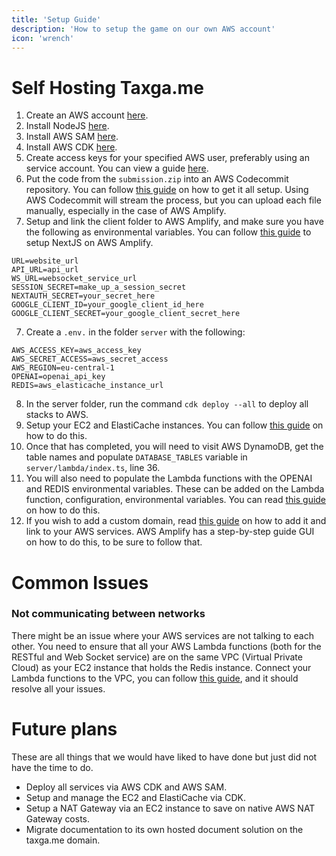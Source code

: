 ```yaml
---
title: 'Setup Guide'
description: 'How to setup the game on our own AWS account'
icon: 'wrench'
---
```


# Self Hosting Taxga.me
1. Create an AWS account [here](https://aws.amazon.com/).
2. Install NodeJS [here](https://nodejs.org/en/download/prebuilt-installer).
2. Install AWS SAM [here](https://docs.aws.amazon.com/serverless-application-model/latest/developerguide/install-sam-cli.html).
3. Install AWS CDK [here](https://docs.aws.amazon.com/cdk/v2/guide/getting_started.html).
4. Create access keys for your specified AWS user, preferably using an service account. You can view a guide [here](https://nodejs.org/en/download/prebuilt-installer).
5. Put the code from the `submission.zip` into an AWS Codecommit repository. You can follow [this guide](https://dev.to/arbythecoder/getting-started-with-aws-codecommit-a-step-by-step-guide-8eb) on how to get it all setup. Using AWS Codecommit will stream the process, but you can upload each file manually, especially in the case of AWS Amplify.
6. Setup and link the client folder to AWS Amplify, and make sure you have the following as environmental variables. You can follow [this guide](https://medium.com/@stk.devtest/a-beginners-guide-to-hosting-next-js-14-on-aws-amplify-db455631d56b) to setup NextJS on AWS Amplify.

```env
URL=website_url
API_URL=api_url
WS_URL=websocket_service_url
SESSION_SECRET=make_up_a_session_secret
NEXTAUTH_SECRET=your_secret_here
GOOGLE_CLIENT_ID=your_google_client_id_here
GOOGLE_CLIENT_SECRET=your_google_client_secret_here
```

7. Create a `.env.` in the folder `server` with the following:

```env
AWS_ACCESS_KEY=aws_access_key
AWS_SECRET_ACCESS=aws_secret_access
AWS_REGION=eu-central-1
OPENAI=openai_api_key
REDIS=aws_elasticache_instance_url
```

8. In the server folder, run the command `cdk deploy --all` to deploy all stacks to AWS.
9. Setup your EC2 and ElastiCache instances. You can follow [this guide](https://bluexp.netapp.com/blog/aws-cvo-blg-aws-elasticache-for-redis-how-to-use-the-aws-redis-service) on how to do this.
10. Once that has completed, you will need to visit AWS DynamoDB, get the table names and populate `DATABASE_TABLES` variable in `server/lambda/index.ts`, line 36.
11. You will also need to populate the Lambda functions with the OPENAI and REDIS environmental variables. These can be added on the Lambda function, configuration, environmental variables. You can read [this guide](https://docs.aws.amazon.com/lambda/latest/dg/configuration-envvars.html) on how to do this.
12. If you wish to add a custom domain, read [this guide](https://medium.com/geekculture/how-to-add-a-custom-domain-to-lambda-functions-1bc0ae639676) on how to add it and link to your AWS services. AWS Amplify has a step-by-step guide GUI on how to do this, to be sure to follow that.

# Common Issues
### Not communicating between networks
There might be an issue where your AWS services are not talking to each other. You need to ensure that all your AWS Lambda functions (both for the RESTful and Web Socket service) are on the same VPC (Virtual Private Cloud) as your EC2 instance that holds the Redis instance. Connect your Lambda functions to the VPC, you can follow [this guide](https://docs.aws.amazon.com/lambda/latest/dg/configuration-vpc.html), and it should resolve all your issues.

# Future plans

These are all things that we would have liked to have done but just did not have the time to do.

* Deploy all services via AWS CDK and AWS SAM.
* Setup and manage the EC2 and ElastiCache via CDK.
* Setup a NAT Gateway via an EC2 instance to save on native AWS NAT Gateway costs.
* Migrate documentation to its own hosted document solution on the taxga.me domain.